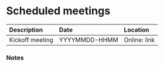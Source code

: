 # Scheduled meetings {.unnumbered}

|		Description		|		Date		|		Location		|
|		:-----			|		:-----		|		:-----			|
|		Kickoff meeting	|	YYYYMMDD-HHMM	|		Online: link	|

### Notes
